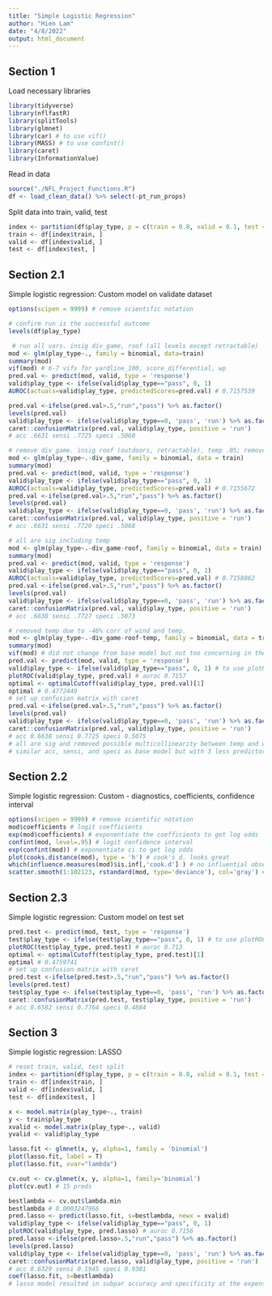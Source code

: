 ```yaml
---
title: "Simple Logistic Regression"
author: "Hien Lam"
date: "4/8/2022"
output: html_document
---
```

## Section 1

Load necessary libraries
```r
library(tidyverse)
library(nflfastR)
library(splitTools)
library(glmnet)
library(car) # to use vif()
library(MASS) # to use confint()
library(caret)
library(InformationValue)
```
Read in data
```r
source("./NFL_Project_Functions.R")
df <- load_clean_data() %>% select(-pt_run_props)
```
Split data into train, valid, test
```r
index <- partition(df$play_type, p = c(train = 0.8, valid = 0.1, test = 0.1), seed = 42) 
train <- df[index$train, ]
valid <- df[index$valid, ]
test <- df[index$test, ]
```
## Section 2.1

Simple logistic regression: Custom model on validate dataset
```r
options(scipen = 9999) # remove scientific notation

# confirm run is the successful outcome
levels(df$play_type)

 # run all vars. insig div_game, roof (all levels except retractable)
mod <- glm(play_type~., family = binomial, data=train)
summary(mod)
vif(mod) # 6-7 vifs for yardline_100, score_differential, wp
pred.val <- predict(mod, valid, type = 'response')
valid$play_type <- ifelse(valid$play_type=="pass", 0, 1)
AUROC(actuals=valid$play_type, predictedScores=pred.val) # 0.7157539

pred.val <-ifelse(pred.val>.5,"run","pass") %>% as.factor()
levels(pred.val)
valid$play_type <- ifelse(valid$play_type==0, 'pass', 'run') %>% as.factor()
caret::confusionMatrix(pred.val, valid$play_type, positive = 'run')
# acc .6631 sensi .7725 speci .5060

# remove div_game. insig roof (outdoors, retractable), temp .05; remove roof
mod <- glm(play_type~.-div_game, family = binomial, data = train) 
summary(mod)
pred.val <- predict(mod, valid, type = 'response')
valid$play_type <- ifelse(valid$play_type=="pass", 0, 1)
AUROC(actuals=valid$play_type, predictedScores=pred.val) # 0.7155672
pred.val <-ifelse(pred.val>.5,"run","pass") %>% as.factor()
levels(pred.val)
valid$play_type <- ifelse(valid$play_type==0, 'pass', 'run') %>% as.factor()
caret::confusionMatrix(pred.val, valid$play_type, positive = 'run')
# acc .6631 sensi .7720 speci .5068

# all are sig including temp
mod <- glm(play_type~.-div_game-roof, family = binomial, data = train)
summary(mod)
pred.val <- predict(mod, valid, type = 'response')
valid$play_type <- ifelse(valid$play_type=="pass", 0, 1)
AUROC(actuals=valid$play_type, predictedScores=pred.val) # 0.7158862
pred.val <-ifelse(pred.val>.5,"run","pass") %>% as.factor()
levels(pred.val)
valid$play_type <- ifelse(valid$play_type==0, 'pass', 'run') %>% as.factor()
caret::confusionMatrix(pred.val, valid$play_type, positive = 'run')
# acc .6638 sensi .7727 speci .5073

# removed temp due to -46% corr of wind and temp.
mod <- glm(play_type~.-div_game-roof-temp, family = binomial, data = train)
summary(mod)
vif(mod) # did not change from base model but not too concerning in the first place
pred.val <- predict(mod, valid, type = 'response')
valid$play_type <- ifelse(valid$play_type=="pass", 0, 1) # to use plotROC()
plotROC(valid$play_type, pred.val) # auroc 0.7157
optimal <- optimalCutoff(valid$play_type, pred.val)[1]
optimal # 0.4772449
# set up confusion matrix with caret
pred.val <-ifelse(pred.val>.5,"run","pass") %>% as.factor()
levels(pred.val)
valid$play_type <- ifelse(valid$play_type==0, 'pass', 'run') %>% as.factor()
caret::confusionMatrix(pred.val, valid$play_type, positive = 'run')
# acc 0.6638 sensi 0.7725 speci 0.5075
# all are sig and removed possible multicollinearity between temp and wind
# similar acc, sensi, and speci as base model but with 3 less predictors
```
## Section 2.2

Simple logistic regression: Custom - diagnostics, coefficients, confidence interval
```r
options(scipen = 9999) # remove scientific notation
mod$coefficients # logit coefficients
exp(mod$coefficients) # exponentiate the coefficients to get log odds
confint(mod, level=.95) # logit confidence interval
exp(confint(mod)) # exponentiate ci to get log odds
plot(cooks.distance(mod), type = 'h') # cook's d. looks great
which(influence.measures(mod)$is.inf[,'cook.d'] ) # no influential observations
scatter.smooth(1:102123, rstandard(mod, type='deviance'), col='gray') # residuals
```
## Section 2.3

Simple logistic regression: Custom model on test set
```r
pred.test <- predict(mod, test, type = 'response')
test$play_type <- ifelse(test$play_type=="pass", 0, 1) # to use plotROC()
plotROC(test$play_type, pred.test) # auroc 0.713
optimal <- optimalCutoff(test$play_type, pred.test)[1]
optimal # 0.4759741
# set up confusion matrix with caret
pred.test <-ifelse(pred.test>.5,"run","pass") %>% as.factor()
levels(pred.test)
test$play_type <- ifelse(test$play_type==0, 'pass', 'run') %>% as.factor()
caret::confusionMatrix(pred.test, test$play_type, positive = 'run')
# acc 0.6582 sensi 0.7764 speci 0.4884
```
## Section 3

Simple logistic regression: LASSO
```r
# reset train, valid, test split
index <- partition(df$play_type, p = c(train = 0.8, valid = 0.1, test = 0.1), seed = 42) 
train <- df[index$train, ]
valid <- df[index$valid, ]
test <- df[index$test, ]

x <- model.matrix(play_type~., train)
y <- train$play_type
xvalid <- model.matrix(play_type~., valid)
yvalid <- valid$play_type

lasso.fit <- glmnet(x, y, alpha=1, family = 'binomial')
plot(lasso.fit, label = T)
plot(lasso.fit, xvar="lambda")

cv.out <- cv.glmnet(x, y, alpha=1, family='binomial')
plot(cv.out) # 15 preds

bestlambda <- cv.out$lambda.min
bestlambda # 0.0003247966
pred.lasso <- predict(lasso.fit, s=bestlambda, newx = xvalid)
valid$play_type <- ifelse(valid$play_type=="pass", 0, 1)
plotROC(valid$play_type, pred.lasso) # auroc 0.7156
pred.lasso <-ifelse(pred.lasso>.5,"run","pass") %>% as.factor()
levels(pred.lasso)
valid$play_type <- ifelse(valid$play_type==0, 'pass', 'run') %>% as.factor()
caret::confusionMatrix(pred.lasso, valid$play_type, positive = 'run')
# acc 0.6329 sensi 0.1945 speci 0.9381
coef(lasso.fit, s=bestlambda) 
# lasso model resulted in subpar accuracy and specificity at the expense of sensitivity
```

